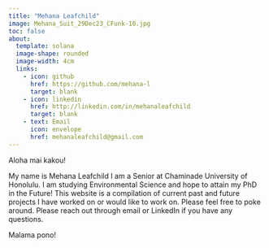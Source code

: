 ```yaml
---
title: "Mehana Leafchild"
image: Mehana_Suit_29Dec23_CFunk-10.jpg
toc: false
about: 
  template: solana
  image-shape: rounded
  image-width: 4cm
  links:
    - icon: github
      href: https://github.com/mehana-l
      target: blank
    - icon: linkedin
      href: http://linkedin.com/in/mehanaleafchild
      target: blank
    - text: Email
      icon: envelope
      href: mehanaleafchild@gmail.com
---
```


Aloha mai kakou!

My name is Mehana Leafchild I am a Senior at Chaminade University of Honolulu. I am studying Environmental Science and hope to attain my PhD in the Future! This website is a compilation of current past and future projects I have worked on or would like to work on. Please feel free to poke around. Please reach out through email or LinkedIn if you have any questions.

Malama pono!
